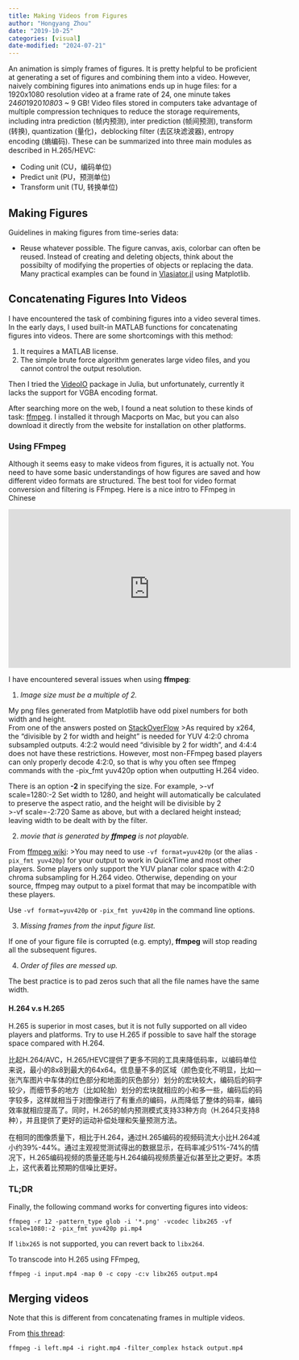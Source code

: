 ```yaml
---
title: Making Videos from Figures
author: "Hongyang Zhou"
date: "2019-10-25"
categories: [visual]
date-modified: "2024-07-21"
---
```


An animation is simply frames of figures. It is pretty helpful to be proficient at generating a set of figures and combining them into a video. However, naively combining figures into animations ends up in huge files: for a 1920x1080 resolution video at a frame rate of 24, one minute takes 24*60*1920*1080*3 ~ 9 GB! Video files stored in computers take advantage of multiple compression techniques to reduce the storage requirements, including intra prediction (帧内预测), inter prediction (帧间预测), transform (转换), quantization (量化)，deblocking filter (去区块滤波器), entropy encoding (熵编码). These can be summarized into three main modules as described in H.265/HEVC:

* Coding unit (CU，编码单位)
* Predict unit (PU，预测单位)
* Transform unit (TU, 转换单位)

## Making Figures

Guidelines in making figures from time-series data:

- Reuse whatever possible. The figure canvas, axis, colorbar can often be reused. Instead of creating and deleting objects, think about the possibilty of modifying the properties of objects or replacing the data. Many practical examples can be found in [Vlasiator.jl](https://github.com/henry2004y/Vlasiator.jl/tree/master/examples) using Matplotlib.

## Concatenating Figures Into Videos

I have encountered the task of combining figures into a video several times. In the early days, I used built-in MATLAB functions for concatenating figures into videos. There are some shortcomings with this method:

1. It requires a MATLAB license.
2. The simple brute force algorithm generates large video files, and you cannot control the output resolution.

Then I tried the [VideoIO](https://github.com/JuliaIO/VideoIO.jl) package in Julia, but unfortunately, currently it lacks the support for VGBA encoding format.

After searching more on the web, I found a neat solution to these kinds of task: [ffmpeg](https://www.ffmpeg.org/). I installed it through Macports on Mac, but you can also download it directly from the website for installation on other platforms.

### Using FFmpeg

Although it seems easy to make videos from figures, it is actually not. You need to have some basic understandings of how figures are saved and how different video formats are structured. The best tool for video format conversion and filtering is FFmpeg. Here is a nice intro to FFmpeg in Chinese

<iframe width="560" height="315" src="https://www.youtube.com/embed/wXBwsqAuMZs" title="YouTube video player" frameborder="0" allow="accelerometer; autoplay; clipboard-write; encrypted-media; gyroscope; picture-in-picture" allowfullscreen></iframe>

I have encountered several issues when using **ffmpeg**:

1. _Image size must be a multiple of 2._

  My png files generated from Matplotlib have odd pixel numbers for both width and height.  
  From one of the answers posted on [StackOverFlow](https://stackoverflow.com/questions/20847674/ffmpeg-libx264-height-not-divisible-by-2)
  >As required by x264, the "divisible by 2 for width and height" is needed for YUV 4:2:0 chroma subsampled outputs. 4:2:2 would need "divisible by 2 for width", and 4:4:4 does not have these restrictions. However, most non-FFmpeg based players can only properly decode 4:2:0, so that is why you often see ffmpeg commands with the -pix_fmt yuv420p option when outputting H.264 video.

  There is an option **-2** in specifying the size. For example,
  >-vf scale=1280:-2
  Set width to 1280, and height will automatically be calculated to preserve the aspect ratio, and the height will be divisible by 2  
  >-vf scale=-2:720
  Same as above, but with a declared height instead; leaving width to be dealt with by the filter.

2. _movie that is generated by **ffmpeg** is not playable._

  From [ffmpeg wiki](https://trac.ffmpeg.org/wiki/Encode/H.264#Encodingfordumbplayers):
  >You may need to use `-vf format=yuv420p` (or the alias `-pix_fmt yuv420p`) for your output to work in QuickTime and most other players.
  Some players only support the YUV planar color space with 4:2:0 chroma subsampling for H.264 video. Otherwise, depending on your source, ffmpeg may output to a pixel format that may be incompatible with these players.
  
  Use `-vf format=yuv420p` or `-pix_fmt yuv420p` in the command line options.

3. _Missing frames from the input figure list._

  If one of your figure file is corrupted (e.g. empty), **ffmpeg** will stop reading all the subsequent figures.

4. _Order of files are messed up._

  The best practice is to pad zeros such that all the file names have the same width.

#### H.264 v.s H.265

H.265 is superior in most cases, but it is not fully supported on all video players and platforms. Try to use H.265 if possible to save half the storage space compared with H.264.

比起H.264/AVC，H.265/HEVC提供了更多不同的工具来降低码率，以编码单位来说，最小的8x8到最大的64x64。信息量不多的区域（颜色变化不明显，比如一张汽车图片中车体的红色部分和地面的灰色部分）划分的宏块较大，编码后的码字较少，而细节多的地方（比如轮胎）划分的宏块就相应的小和多一些，编码后的码字较多，这样就相当于对图像进行了有重点的编码，从而降低了整体的码率，编码效率就相应提高了。同时，H.265的帧内预测模式支持33种方向（H.264只支持8种），并且提供了更好的运动补偿处理和矢量预测方法。

在相同的图像质量下，相比于H.264，通过H.265编码的视频码流大小比H.264减小约39%-44%。通过主观视觉测试得出的数据显示，在码率减少51%-74%的情况下，H.265编码视频的质量还能与H.264编码视频质量近似甚至比之更好。本质上，这代表着比预期的信噪比更好。

### TL;DR
  
Finally, the following command works for converting figures into videos:

```shell
ffmpeg -r 12 -pattern_type glob -i '*.png' -vcodec libx265 -vf scale=1080:-2 -pix_fmt yuv420p pi.mp4
```

If `libx265` is not supported, you can revert back to `libx264`.

To transcode into H.265 using FFmpeg,

```shell
ffmpeg -i input.mp4 -map 0 -c copy -c:v libx265 output.mp4
```

## Merging videos

Note that this is different from concatenating frames in multiple videos.

From [this thread](https://unix.stackexchange.com/questions/233832/merge-two-video-clips-into-one-placing-them-next-to-each-other):

```shell
ffmpeg -i left.mp4 -i right.mp4 -filter_complex hstack output.mp4
```
